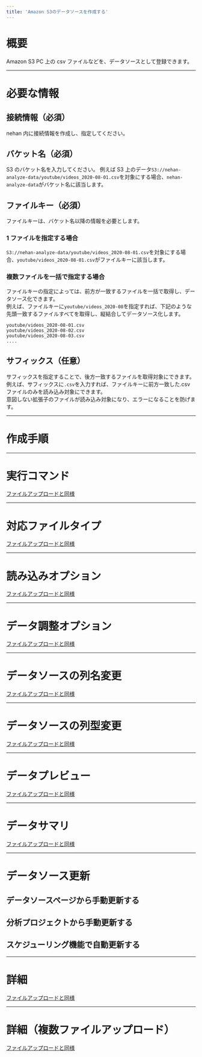 ```yaml
---
title: 'Amazon S3のデータソースを作成する'
---
```


# 概要

Amazon S3 PC 上の csv ファイルなどを、データソースとして登録できます。

---

# 必要な情報

## 接続情報（必須）

nehan 内に接続情報を作成し、指定してください。

## バケット名（必須）

S3 のバケット名を入力してください。
例えば S3 上のデータ`S3://nehan-analyze-data/youtube/videos_2020-08-01.csv`を対象にする場合、`nehan-analyze-data`がバケット名に該当します。

## ファイルキー（必須）

ファイルキーは、バケット名以降の情報を必要とします。

### 1 ファイルを指定する場合

`S3://nehan-analyze-data/youtube/videos_2020-08-01.csv`を対象にする場合、`youtube/videos_2020-08-01.csv`がファイルキーに該当します。

### 複数ファイルを一括で指定する場合

ファイルキーの指定によっては、前方が一致するファイルを一括で取得し、データソース化できます。  
例えば、ファイルキーに`youtube/videos_2020-08`を指定すれば、下記のような先頭一致するファイルすべてを取得し、縦結合してデータソース化します。

```
youtube/videos_2020-08-01.csv
youtube/videos_2020-08-02.csv
youtube/videos_2020-08-03.csv
....

```

## サフィックス（任意）

サフィックスを指定することで、後方一致するファイルを取得対象にできます。  
例えば、サフィックスに`.csv`を入力すれば、ファイルキーに前方一致した.csv ファイルのみを読み込み対象にできます。  
意図しない拡張子のファイルが読み込み対象になり、エラーになることを防げます。

---

# 作成手順

---

# 実行コマンド

[ファイルアップロードと同様](/data_import/020-data_source/020-data_types/010-file/010-file_upload)

---

# 対応ファイルタイプ

[ファイルアップロードと同様](/data_import/020-data_source/020-data_types/010-file/010-file_upload)

---

# 読み込みオプション

[ファイルアップロードと同様](/data_import/020-data_source/020-data_types/010-file/010-file_upload)

---

# データ調整オプション

[ファイルアップロードと同様](/data_import/020-data_source/020-data_types/010-file/010-file_upload)

---

# データソースの列名変更

[ファイルアップロードと同様](/data_import/020-data_source/020-data_types/010-file/010-file_upload)

---

# データソースの列型変更

[ファイルアップロードと同様](/data_import/020-data_source/020-data_types/010-file/010-file_upload)

---

# データプレビュー

[ファイルアップロードと同様](/data_import/020-data_source/020-data_types/010-file/010-file_upload)

---

# データサマリ

[ファイルアップロードと同様](/data_import/020-data_source/020-data_types/010-file/010-file_upload)

---

# データソース更新

## データソースページから手動更新する

## 分析プロジェクトから手動更新する

## スケジューリング機能で自動更新する

---

# 詳細

[ファイルアップロードと同様](/data_import/020-data_source/020-data_types/010-file/010-file_upload)

---

# 詳細（複数ファイルアップロード）

[ファイルアップロードと同様](/data_import/020-data_source/020-data_types/010-file/010-file_upload)

```

```
